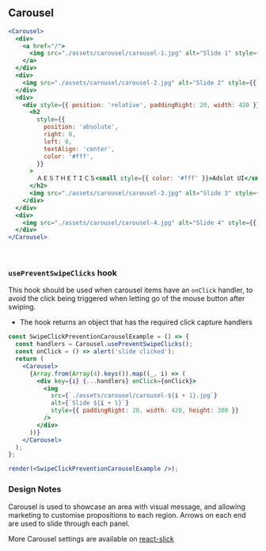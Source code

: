 
## Carousel

```jsx live=true
<Carousel>
  <div>
    <a href="/">
      <img src="./assets/carousel/carousel-1.jpg" alt="Slide 1" style={{ paddingRight: 20, width: 420, height: 300 }} />
    </a>
  </div>
  <div>
    <img src="./assets/carousel/carousel-2.jpg" alt="Slide 2" style={{ paddingRight: 20, width: 420, height: 300 }} />
  </div>
  <div>
    <div style={{ position: 'relative', paddingRight: 20, width: 420 }}>
      <h2
        style={{
          position: 'absolute',
          right: 0,
          left: 0,
          textAlign: 'center',
          color: '#fff',
        }}
      >
        ＡＥＳＴＨＥＴＩＣＳ<small style={{ color: '#fff' }}>Adslot UI</small>
      </h2>
      <img src="./assets/carousel/carousel-3.jpg" alt="Slide 3" style={{ paddingRight: 20, width: 420, height: 300 }} />
    </div>
  </div>
  <div>
    <img src="./assets/carousel/carousel-4.jpg" alt="Slide 4" style={{ paddingRight: 20, width: 420, height: 300 }} />
  </div>
</Carousel>
```

<br />

### `usePreventSwipeClicks` hook

This hook should be used when carousel items have an `onClick` handler,
to avoid the click being triggered when letting go of the mouse button after swiping.

- The hook returns an object that has the required click capture handlers

```jsx live=true
const SwipeClickPreventionCarouselExample = () => {
  const handlers = Carousel.usePreventSwipeClicks();
  const onClick = () => alert('slide clicked');
  return (
    <Carousel>
      {Array.from(Array(4).keys()).map((_, i) => (
        <div key={i} {...handlers} onClick={onClick}>
          <img
            src={`./assets/carousel/carousel-${i + 1}.jpg`}
            alt={`Slide ${i + 1}`}
            style={{ paddingRight: 20, width: 420, height: 300 }}
          />
        </div>
      ))}
    </Carousel>
  );
};

render(<SwipeClickPreventionCarouselExample />);
```

### Design Notes

<DesignNotes>
  Carousel is used to showcase an area with visual message, and allowing marketing to customise propositions to each
  region. Arrows on each end are used to slide through each panel.

More Carousel settings are available on <a href="https://react-slick.neostack.com/docs/api">react-slick</a>

</DesignNotes>

<Props componentName="Carousel" />
